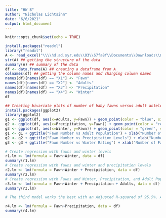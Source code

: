 ---
title: "HW 8"
author: "Nicholas Lichtsinn"
date: "6/6/2021"
output: html_document
---

```{r setup, include=FALSE}
knitr::opts_chunk$set(echo = TRUE)
```

```{r}
install.packages("readxl")
library("readxl")
A <- read_excel("\\\\hd.ad.syr.edu\\03\\67fa8f\\Documents\\Downloads\\mlr01.xls") ## reading in the xcel file
str(A) ## getting the structure of the data
summary(A) ## summary of the data
df <- data.frame(A) ## creating a dataframe from A
colnames(df) ## getting the column names and changing column names
names(df)[names(df) == "X1"] <- "Fawn"
names(df)[names(df) == "X2"] <- "Adults"
names(df)[names(df) == "X3"] <- "Precipitation"
names(df)[names(df) == "X4"] <- "Winter"
df

## Creating bivariate plots of number of baby fawns versus adult antelope population
install.packages(ggplot2)
library(ggplot2)
g1 <- ggplot(df, aes(x=Adults, y=Fawn)) + geom_point(color = "blue", size = 4) #fawns vs adults
g2 <- ggplot(df, aes(x=Precipitation, y=Fawn)) + geom_point(color = "red", size = 4) # fawns vs precipitation
g3 <- ggplot(df, aes(x=Winter, y=Fawn)) + geom_point(color = "green", size = 4) #fawns vs winter
g1 <- g1 + ggtitle("Fawn Number vs Adult Population") + xlab("Number of Fawn") + ylab("Adult Population")
g2 <- g2 + ggtitle("Fawn Number vs Precipitation Levels") + xlab("Number of Fawn") + ylab("Precipitation Level")
g3 <- g3 + ggtitle("Fawn Number vs Winter Rating") + xlab("Number of Fawn") + ylab("Winter Rating")

# Create regression with fawns and winter levels
r1.lm <- lm(formula = Fawn~Winter, data = df)
summary(r1.lm)
# Create regression with fawns and winter and precipitation levels
r2.lm <- lm(formula = Fawn~Winter + Precipitation, data = df)
summary(r2.lm)
# Create regression with Fawns and Winter, Precipitation, and Adult Population
r3.lm <- lm(formula = Fawn~Winter + Precipitation + Adults, data = df)
summary(r3.lm)

# The third model works the best with an Adjusted R-squared of 95.5%. Adults are the best predictor and the most statistically significant. If I wanted to make parsimonious model I would just use Fawn number and Adult Population as this has an Adjusted R-squared of 86.2%.

r4.lm <- lm(formula = Fawn~Precipitation, data = df)
summary(r4.lm)
```
